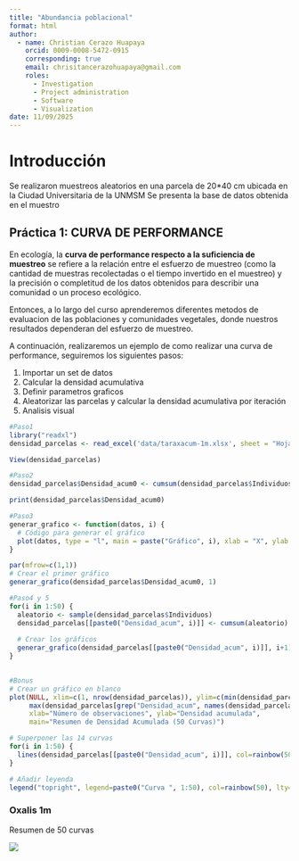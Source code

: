 ```yaml
---
title: "Abundancia poblacional"
format: html
author:
  - name: Christian Cerazo Huapaya
    orcid: 0009-0008-5472-0915
    corresponding: true
    email: chrisitancerazohuapaya@gmail.com
    roles:
      - Investigation
      - Project administration
      - Software
      - Visualization
date: 11/09/2025
---
```


# Introducción

Se realizaron muestreos aleatorios en una parcela de 20\*40 cm ubicada en la Ciudad Universitaria de la UNMSM Se presenta la base de datos obtenida en el muestro

## Práctica 1: CURVA DE PERFORMANCE

En ecología, la **curva de performance respecto a la suficiencia de muestreo** se refiere a la relación entre el esfuerzo de muestreo (como la cantidad de muestras recolectadas o el tiempo invertido en el muestreo) y la precisión o completitud de los datos obtenidos para describir una comunidad o un proceso ecológico.

Entonces, a lo largo del curso aprenderemos diferentes metodos de evaluacion de las poblaciones y comunidades vegetales, donde nuestros resultados dependeran del esfuerzo de muestreo.

A continuación, realizaremos un ejemplo de como realizar una curva de performance, seguiremos los siguientes pasos:

1.  Importar un set de datos
2.  Calcular la densidad acumulativa
3.  Definir parametros graficos
4.  Aleatorizar las parcelas y calcular la densidad acumulativa por iteración
5.  Analisis visual

```r
#Paso1
library("readxl")
densidad_parcelas <- read_excel('data/taraxacum-1m.xlsx', sheet = "Hoja2", col_types = c("numeric","numeric"))

View(densidad_parcelas)
```

```r
#Paso2
densidad_parcelas$Densidad_acum0 <- cumsum(densidad_parcelas$Individuos) / seq_along(densidad_parcelas$Individuos)

print(densidad_parcelas$Densidad_acum0)
```

```r
#Paso3
generar_grafico <- function(datos, i) {
  # Código para generar el gráfico
  plot(datos, type = "l", main = paste("Gráfico", i), xlab = "X", ylab = "Y")
}

par(mfrow=c(1,1))
# Crear el primer gráfico
generar_grafico(densidad_parcelas$Densidad_acum0, 1)
```

```r
#Paso4 y 5
for(i in 1:50) {
  aleatorio <- sample(densidad_parcelas$Individuos)
  densidad_parcelas[[paste0("Densidad_acum", i)]] <- cumsum(aleatorio) / seq_along(densidad_parcelas$Individuos)
  
  # Crear los gráficos
  generar_grafico(densidad_parcelas[[paste0("Densidad_acum", i)]], i+1)
}
  
```

```r
#Bonus
# Crear un gráfico en blanco
plot(NULL, xlim=c(1, nrow(densidad_parcelas)), ylim=c(min(densidad_parcelas[grep("Densidad_acum", names(densidad_parcelas))]), 
     max(densidad_parcelas[grep("Densidad_acum", names(densidad_parcelas))])), 
     xlab="Número de observaciones", ylab="Densidad acumulada", 
     main="Resumen de Densidad Acumulada (50 Curvas)")

# Superponer las 14 curvas
for(i in 1:50) {
  lines(densidad_parcelas[[paste0("Densidad_acum", i)]], col=rainbow(50)[i])
}

# Añadir leyenda
legend("topright", legend=paste0("Curva ", 1:50), col=rainbow(50), lty=1, cex=0.2)

```

### Oxalis 1m

Resumen de 50 curvas

![](imagenes/oxalis_1m.png)
